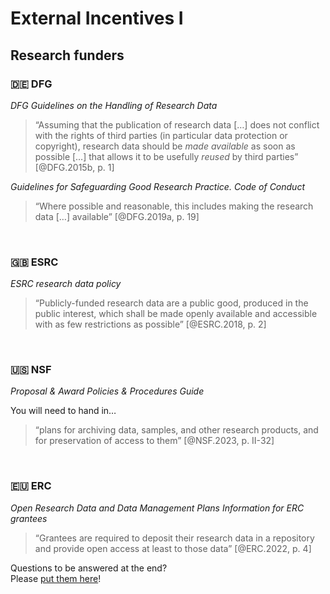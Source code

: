 # External Incentives I

## Research funders

::: {.callout-note icon=false}
### &#127465;&#127466; DFG

*DFG Guidelines on the Handling of Research Data*

> "Assuming that the publication of research data [...] does not conflict with the rights of third parties (in particular data protection or copyright), research data should be *made available* as soon as possible [...] that allows it to be usefully *reused* by third parties" [@DFG.2015b, p. 1]  
  
*Guidelines for Safeguarding Good Research Practice. Code of Conduct*

> "Where possible and reasonable, this includes making the research data [...] available" [@DFG.2019a, p. 19]
:::

\

::: {.callout-important icon=false}
### &#127468;&#127463; ESRC

*ESRC research data policy*  
  
> "Publicly-funded research data are a public good, produced in the public interest, which shall be made openly available and accessible with as few restrictions as possible" [@ESRC.2018, p. 2]


:::

\

::: {.callout-tip icon=false}
### &#127482;&#127480; NSF

*Proposal & Award Policies & Procedures Guide*    
    
You will need to hand in...

> "plans for archiving data, samples, and other research products, and for preservation of access to them" [@NSF.2023, p. II-32]


:::



\

::: {.callout-caution icon=false}
### &#127466;&#127482; ERC 
*Open Research Data and Data Management Plans Information for ERC grantees*

> "Grantees are required to deposit their research data in a repository and provide open access at least to those data"
[@ERC.2022, p. 4]
:::

::: {.column-margin}
Questions to be answered at the end?  
Please [put them here](https://cryptpad.fr/pad/#/2/pad/edit/cuCPFUjVKcURc7JZSKt57dK2/embed/)!
:::